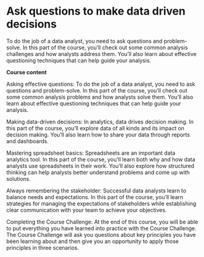 # Ask questions to make data driven decisions

To do the job of a data analyst, you need to ask questions and problem-solve. In this part of the course, you’ll check out some common analysis challenges and how analysts address them. You'll also learn about effective questioning techniques that can help guide your analysis.

**Course content**

Asking effective questions: To do the job of a data analyst, you need to ask questions and problem-solve. In this part of the course, you’ll check out some common analysis problems and how analysts solve them. You’ll also learn about effective questioning techniques that can help guide your analysis.

Making data-driven decisions: In analytics, data drives decision making. In this part of the course, you’ll explore data of all kinds and its impact on decision making. You’ll also learn how to share your data through reports and dashboards.

Mastering spreadsheet basics: Spreadsheets are an important data analytics tool. In this part of the course, you’ll learn both why and how data analysts use spreadsheets in their work. You’ll also explore how structured thinking can help analysts better understand problems and come up with solutions. 

Always remembering the stakeholder: Successful data analysts learn to balance needs and expectations. In this part of the course, you’ll learn strategies for managing the expectations of stakeholders while establishing clear communication with your team to achieve your objectives.  

Completing the Course Challenge: At the end of this course, you will be able to put everything you have learned into practice with the Course Challenge. The Course Challenge will ask you questions about key principles you have been learning about and then give you an opportunity to apply those principles in three scenarios. 